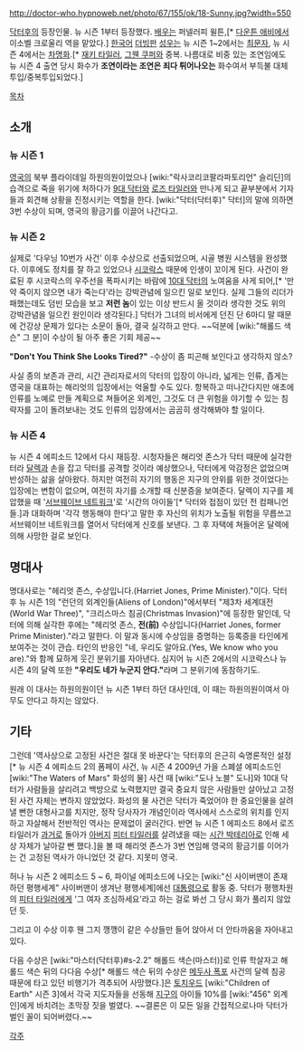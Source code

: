 http://doctor-who.hypnoweb.net/photo/67/155/ok/18-Sunny.jpg?width=550

[[닥터후]]의 등장인물. 뉴 시즌 1부터 등장했다. [[배우]]는 퍼넬러피 윌튼,[* [[다운튼 애비]]에서 이소벨 크로울리 역을 맡았다.] [[한국]]어 [[더빙]]판 [[성우]]는 뉴 시즌 1~2에서는 [[최문자]], 뉴 시즌 4에서는 [[차명화]].[* [[재키 타일러]], [[그웬 쿠퍼]]와 중복. 나름대로 비중 있는 조연임에도 뉴 시즌 4 출연 당시 화수가 '''조연이라는 조연은 죄다 튀어나오는''' 화수여서 부득불 대체투입/중복투입되었다.]

[[목차]]
== 소개 ==
=== 뉴 시즌 1 ===
[[영국]]의 북부 플라이데일 하원의원이었으나 [wiki:"락사코리코팔라파토리언" 슬리딘]의 습격으로 죽을 위기에 처하다가 [[9대 닥터]]와 [[로즈 타일러]]와 만나게 되고 끝부분에서 기자들과 회견해 상황을 진정시키는 역할을 한다. [wiki:"닥터(닥터후)" 닥터]의 말에 의하면 3번 수상이 되며, 영국의 황금기를 이끌어 나간다고.

=== 뉴 시즌 2 ===
실제로 '다우닝 10번가 사건' 이후 수상으로 선출되었으며, 시골 병원 시스템을 완성했다. 이후에도 정치를 잘 하고 있었으나 [[시코락스]] 때문에 인생이 꼬이게 된다. 사건이 완료된 후 시코락스의 우주선을 폭파시키는 바람에 [[10대 닥터]]의 노여움을 사게 되어,[* '만약 죽이지 않으면 내가 죽는다'라는 강박관념에 일으킨 일로 보인다. 실제 그들의 리더가 패했는데도 덤빈 모습을 보고 '''저런 놈'''이 있는 이상 반드시 올 것이라 생각한 것도 위의 강박관념을 일으킨 원인이라 생각된다.] 닥터가 그녀의 비서에게 던진 단 6마디 말 때문에 건강상 문제가 있다는 소문이 돌아, 결국 실각하고 만다. ~~덕분에 [wiki:"해롤드 색슨" 그 분]이 수상이 될 아주 좋은 기회 제공~~

'''"Don't You Think She Looks Tired?"'''
-수상이 좀 피곤해 보인다고 생각하지 않소?

사실 종의 보존과 관리, 시간 관리자로서의 닥터의 입장이 아니라, 넓게는 인류, 좁게는 영국을 대표하는 해리엇의 입장에서는 억울할 수도 있다. 항복하고 떠나간다지만 애초에 인류를 노예로 만들 계획으로 쳐들어온 외계인, 그것도 더 큰 위험을 야기할 수 있는 침략자를 고이 돌려보내는 것도 인류의 입장에서는 곰곰히 생각해봐야 할 일이다.

=== 뉴 시즌 4 ===
뉴 시즌 4 에피소드 12에서 다시 재등장. 시청자들은 해리엇 존스가 닥터 때문에 실각한 터라 [[달렉]]과 손을 잡고 닥터를 공격할 것이라 예상했으나, 닥터에게 악감정은 없었으며 반성하는 삶을 살아왔다. 하지만 여전히 자기의 행동은 지구의 안위를 위한 것이었다는 입장에는 변함이 없으며, 여전히 자기를 소개할 때 신분증을 보여준다. 달렉이 지구를 제압했을 때 '[[서브웨이브 네트워크]]'로 '시간의 아이들'[* 닥터와 접점이 있던 전 컴패니언들.]과 대화하며 '각각 행동해야 한다'고 말한 후 자신의 위치가 노출될 위험을 무릅쓰고 서브웨이브 네트워크를 열어서 닥터에게 신호를 보낸다. 그 후 자택에 쳐들어온 달렉에 의해 사망한 걸로 보인다.

== 명대사 ==
명대사로는 "헤리엇 존스, 수상입니다.(Harriet Jones, Prime Minister)."이다. 닥터후 뉴 시즌 1의 "런던의 외계인들(Aliens of London)"에서부터 "제3차 세계대전(World War Three)", "크리스마스 침공(Christmas Invasion)"에 등장한 말인데, 닥터에 의해 실각한 후에는 "헤리엇 존스, '''전(前)''' 수상입니다(Harriet Jones, former Prime Minister)."라고 말한다. 이 말과 동시에 수상임을 증명하는 등록증을 타인에게 보여주는 것이 관습. 타인의 반응인 "네, 우리도 알아요.(Yes, We know who you are)."와 함께 묘하게 웃긴 분위기를 자아낸다. 심지어 뉴 시즌 2에서의 시코락스나 뉴 시즌 4의 달렉 또한 '''"우리도 네가 누군지 안다."'''라며 그 분위기에 동참하기도.

원래 이 대사는 하원의원이던 뉴 시즌 1부터 하던 대사인데, 이 때는 하원의원이여서 아무도 안다고 하지는 않았다.

== 기타 ==
그런데 '역사상으로 고정된 사건은 절대 못 바꾼다'는 닥터후의 은근히 숙명론적인 설정[* 뉴 시즌 4 에피소드 2의 폼페이 사건, 뉴 시즌 4 2009년 가을 스폐셜 에피소드인 [wiki:"The Waters of Mars" 화성의 물] 사건 때 [wiki:"도나 노블" 도나]와 10대 닥터가 사람들을 살리려고 백방으로 노력했지만 결국 중요치 않은 사람들만 살아났고 고정된 사건 자체는 변하지 않았었다. 화성의 물 사건은 닥터가 죽었어야 한 중요인물을 살려낼 뻔한 대형사고를 치지만, 정작 당사자가 개념인이라 역사에서 스스로의 위치를 인지하고 자살해서 전반적인 역사는 문제없이 굴러간다. 반면 뉴 시즌 1 에피소드 8에서 로즈 타일러가 [[과거]]로 돌아가 [[아버지]] [[피터 타일러]]를 살려냈을 때는 [[시간 박테리아]]로 인해 세상 자체가 날아갈 뻔 했다.]을 볼 때 해리엇 존스가 3번 연임해 영국의 황금기를 이어가는 건 고정된 역사가 아니었던 것 같다. 지못미 영국.

허나 뉴 시즌 2 에피소드 5 ~ 6, 파이널 에피소드에 나오는 [wiki:"신 사이버맨이 존재하던 평행세계" 사이버맨이 생겨난 평행세계]에선 [[대통령]]으로 활동 중. 닥터가 평행차원의 [[피터 타일러]]에게 '그 여자 조심하세요'라고 하는 걸로 봐선 그 당시 화가 풀리지 않았던 듯.

그리고 이 수상 이후 웬 그지 깽깽이 같은 수상들만 들어 앉아서 더 안타까움을 자아내고 있다.

다음 수상은 [wiki:"마스터(닥터후)#s-2.2" 해롤드 색슨(마스터)]로 인류 학살자고 해롤드 색슨 뒤의 다다음 수상[* 해롤드 색슨 뒤의 수상은 [[메두사 폭포]] 사건의 달렉 침공 때문에 타고 있던 비행기가 격추되어 사망했다.]은 [[토치우드]] [wiki:"Children of Earth" 시즌 3]에서 각국 지도자들을 선동해 [[지구]]의 아이들 10%를 [wiki:"456" 외계인]에게 바치려는 초막장 짓을 벌였다. ~~결론은 이 모든 일을 간접적으로나마 닥터가 벌인 꼴이 되어버렸다.~~

[[각주]]
